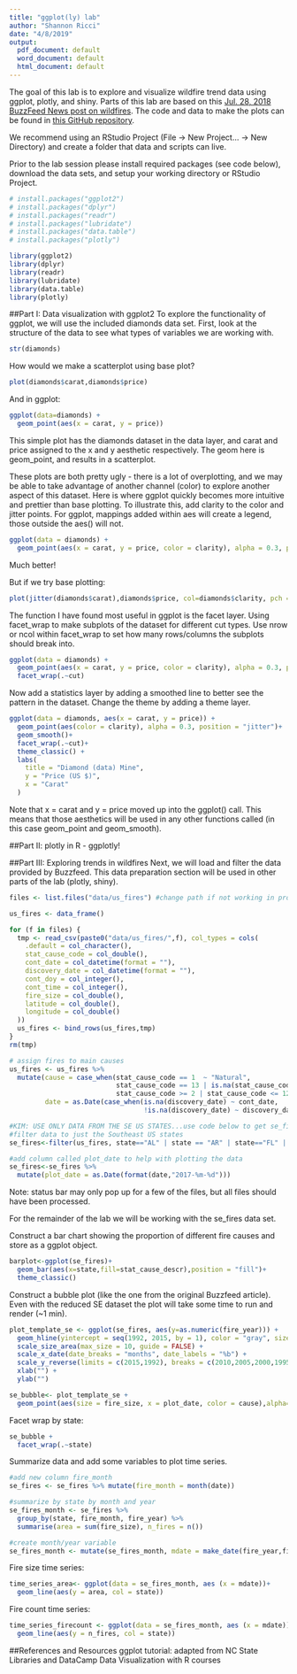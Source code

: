 ```yaml
---
title: "ggplot(ly) lab"
author: "Shannon Ricci"
date: "4/8/2019"
output:
  pdf_document: default
  word_document: default
  html_document: default
---
```


The goal of this lab is to explore and visualize wildfire trend data using ggplot, plotly, and shiny. Parts of this lab are based on this [Jul. 28, 2018 BuzzFeed News post on wildfires](https://www.buzzfeednews.com/article/peteraldhous/california-wildfires-people-climate). The code and data to make the plots can be found in [this GitHub repository](https://github.com/BuzzFeedNews/2018-07-wildfire-trends).

We recommend using an RStudio Project (File -> New Project... -> New Directory) and create a folder that data and scripts can live.

Prior to the lab session please install required packages (see code below), download the data sets, and setup your working directory or RStudio Project.
```r
# install.packages("ggplot2")
# install.packages("dplyr")
# install.packages("readr")
# install.packages("lubridate")
# install.packages("data.table")
# install.packages("plotly")

library(ggplot2)
library(dplyr)
library(readr)
library(lubridate)
library(data.table)
library(plotly)
```

##Part I: Data visualization with ggplot2
To explore the functionality of ggplot, we will use the included diamonds data set. First, look at the structure of the data to see what types of variables we are working with.

```r
str(diamonds)
```

How would we make a scatterplot using base plot?
```r
plot(diamonds$carat,diamonds$price)
```

And in ggplot:
```r
ggplot(data=diamonds) + 
  geom_point(aes(x = carat, y = price))
```

This simple plot has the diamonds dataset in the data layer, and carat and price assigned to the x and y aesthetic respectively. The geom here is geom_point, and results in a scatterplot.

These plots are both pretty ugly - there is a lot of overplotting, and we may be able to take advantage of another channel (color) to explore another aspect of this dataset. Here is where ggplot quickly becomes more intuitive and prettier than base plotting. To illustrate this, add clarity to the color and jitter points. For ggplot, mappings added within aes will create a legend, those outside the aes() will not.

```r
ggplot(data = diamonds) + 
  geom_point(aes(x = carat, y = price, color = clarity), alpha = 0.3, position = "jitter")
```
Much better!

But if we try base plotting:
```r
plot(jitter(diamonds$carat),diamonds$price, col=diamonds$clarity, pch = 19)
```

The function I have found most useful in ggplot is the facet layer. Using facet_wrap to make subplots of the dataset for different cut types. Use nrow or ncol within facet_wrap to set how many rows/columns the subplots should break into.
```r
ggplot(data = diamonds) + 
  geom_point(aes(x = carat, y = price, color = clarity), alpha = 0.3, position = "jitter")+
  facet_wrap(.~cut)
```

Now add a statistics layer by adding a smoothed line to better see the pattern in the dataset. Change the theme by adding a theme layer.
```r
ggplot(data = diamonds, aes(x = carat, y = price)) + 
  geom_point(aes(color = clarity), alpha = 0.3, position = "jitter")+
  geom_smooth()+
  facet_wrap(.~cut)+
  theme_classic() + 
  labs(
    title = "Diamond (data) Mine",
    y = "Price (US $)",
    x = "Carat"
  )

```
Note that x = carat and y = price moved up into the ggplot() call. This means that those aesthetics will be used in any other functions called (in this case geom_point and geom_smooth).

##Part II: plotly in R - ggplotly!



##Part III: Exploring trends in wildfires
Next, we will load and filter the data provided by Buzzfeed. This data preparation section will be used in other parts of the lab (plotly, shiny).  
```r
files <- list.files("data/us_fires") #change path if not working in project or directory with data folder

us_fires <- data_frame()

for (f in files) {
  tmp <- read_csv(paste0("data/us_fires/",f), col_types = cols(
    .default = col_character(),
    stat_cause_code = col_double(),
    cont_date = col_datetime(format = ""),
    discovery_date = col_datetime(format = ""),
    cont_doy = col_integer(),
    cont_time = col_integer(),
    fire_size = col_double(),
    latitude = col_double(),
    longitude = col_double()
  ))
  us_fires <- bind_rows(us_fires,tmp)
}
rm(tmp)

# assign fires to main causes
us_fires <- us_fires %>%
  mutate(cause = case_when(stat_cause_code == 1  ~ "Natural",
                           stat_cause_code == 13 | is.na(stat_cause_code) ~ "Unknown",
                           stat_cause_code >= 2 | stat_cause_code <= 12 ~ "Human"),
         date = as.Date(case_when(is.na(discovery_date) ~ cont_date,
                                  !is.na(discovery_date) ~ discovery_date)))

#KIM: USE ONLY DATA FROM THE SE US STATES...use code below to get se_fires data that we used for the figures
#filter data to just the Southeast US states
se_fires<-filter(us_fires, state=="AL" | state == "AR" | state=="FL" | state=="GA" | state == "KY" | state == "LA" | state == "MS" | state=="NC" | state=="SC" | state == "TN" | state == "VA" | state == "WV")

#add column called plot_date to help with plotting the data
se_fires<-se_fires %>%
  mutate(plot_date = as.Date(format(date,"2017-%m-%d")))
```

Note: status bar may only pop up for a few of the files, but all files should have been processed.

For the remainder of the lab we will be working with the se_fires data set.

Construct a bar chart showing the proportion of different fire causes and store as a ggplot object.
```r
barplot<-ggplot(se_fires)+
  geom_bar(aes(x=state,fill=stat_cause_descr),position = "fill")+
  theme_classic()
```

Construct a bubble plot (like the one from the original Buzzfeed article). Even with the reduced SE dataset the plot will take some time to run and render (~1 min).
```r
plot_template_se <- ggplot(se_fires, aes(y=as.numeric(fire_year))) +
  geom_hline(yintercept = seq(1992, 2015, by = 1), color = "gray", size = 0.05) +
  scale_size_area(max_size = 10, guide = FALSE) +
  scale_x_date(date_breaks = "months", date_labels = "%b") +
  scale_y_reverse(limits = c(2015,1992), breaks = c(2010,2005,2000,1995)) +
  xlab("") +
  ylab("") 

se_bubble<- plot_template_se +
  geom_point(aes(size = fire_size, x = plot_date, color = cause),alpha=0.7)

```

Facet wrap by state:
```r
se_bubble +
  facet_wrap(.~state)
```

Summarize data and add some variables to plot time series.
```r
#add new column fire_month
se_fires <- se_fires %>% mutate(fire_month = month(date))

#summarize by state by month and year
se_fires_month <- se_fires %>%
  group_by(state, fire_month, fire_year) %>%
  summarise(area = sum(fire_size), n_fires = n())

#create month/year variable
se_fires_month <- mutate(se_fires_month, mdate = make_date(fire_year,fire_month))
```

Fire size time series:
```r
time_series_area<- ggplot(data = se_fires_month, aes (x = mdate))+
  geom_line(aes(y = area, col = state))
```

Fire count time series:
```r
time_series_firecount <- ggplot(data = se_fires_month, aes (x = mdate))+
  geom_line(aes(y = n_fires, col = state))
```

##References and Resources
ggplot tutorial: adapted from NC State Libraries and DataCamp Data Visualization with R courses
